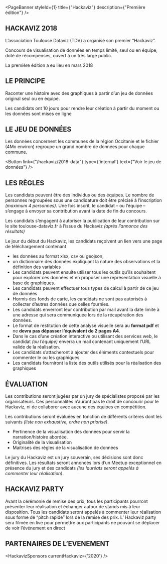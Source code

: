 
<PageBanner 
  styleId={1}
  title={"Hackaviz"}
  description={"Première édition"}
/>

<section id="one">
<div className="inner">

# HACKAVIZ 2018
L’association Toulouse Dataviz (TDV) a organisé son premier “Hackaviz”. 

Concours de visualisation de données en temps limité, seul ou en équipe, doté de récompenses, ouvert à un très large public.

La première édition a eu lieu en mars 2018 

# LE PRINCIPE
Raconter une histoire avec des graphiques à partir d’un jeu de données original  seul ou en équipe.

Les candidats ont 10 jours pour rendre leur création à partir du moment ou les données sont mises en ligne

# LE JEU DE DONNÉES

Les données concernent les communes de la région Occitanie et le fichier (4Mo environ) regroupe un grand nombre de données pour chaque commune.

<Button
  link={"/hackaviz/2018-data"}
  type={'internal'}
  text={"Voir le jeu de données"}
/>

# LES RÈGLES

Les candidats peuvent être des individus ou des équipes. Le nombre de personnes regroupées sous une candidature doit être précisé à l’inscription _(maximum 4 personnes)_. Une fois inscrit, le candidat – ou l’équipe – s’engage à envoyer sa contribution avant la date de fin du concours.

Les candidats s’engagent à autoriser la publication de leur contribution sur le site toulouse-dataviz.fr  à l’issue du Hackaviz _(après l’annonce des résultats)_

Le jour du début du Hackaviz, les candidats reçoivent un lien vers une page de téléchargement contenant
- les données au format xlsx, csv ou geojson,
- un dictionnaire des données expliquant la nature des observations et la définition des variables
- Les candidats peuvent ensuite utiliser tous les outils qu’ils souhaitent pour explorer ces données et en proposer une représentation visuelle à base de graphiques.
- Les candidats peuvent effectuer tous types de calcul à partir de ce jeu de données
- Hormis des fonds de carte, les candidats ne sont pas autorisés à collecter d’autres données  que celles fournies.
- Les candidats enverront leur contribution par mail avant la date limite à une adresse qui sera communiquée lors de la récupération des données.
- Le format de restitution de cette analyse visuelle sera au **format pdf** et ne **devra pas dépasser l’équivalent de 2 pages A4**.
- Dans le cas d’une création interactive ou utilisant des services web, le candidat _(ou l’équipe)_ enverra un mail  contenant uniquement l’URL valide de la réalisation.
- Les candidats s’attacheront à ajouter des éléments contextuels pour commenter le ou les graphiques.
- Les candidats fourniront la liste des outils utilisés pour la réalisation des graphiques


# ÉVALUATION

Les contributions seront jugées par un jury de spécialistes proposé par les organisateurs. Ces personnalités n’auront pas le droit de concourir pour le Hackaviz, ni de collaborer avec aucune des équipes en compétition.

Les contributions seront évaluées en fonction de différents critères dont les suivants _(liste non exhaustive, ordre non priorisé)_.
- Pertinence de la visualisation des données pour servir la narration/histoire abordée.
- Originalité de la visualisation
- Maitrises des règles de la visualisation de données

Le jury du Hackaviz est un jury souverain, ses décisions sont donc définitives. Les résultats seront annoncés lors d’un Meetup exceptionnel en présence du jury et des candidats _(les lauréats seront appelés à commenter leur réalisation)_.

 
# HACKAVIZ PARTY

Avant la cérémonie de remise des prix, tous les participants pourront présenter leur réalisation et échanger autour de stands mis à leur disposition.
Tous les candidats seront appelés à commenter leur réalisation sous forme de “pitch rapide” lors de la remise des prix.
L’ Hackaviz party sera filmée en live pour permettre aux participants ne pouvant se déplacer de voir l’événement en direct

# PARTENAIRES DE L’EVENEMENT

<HackavizSponsors
  currentHackaviz={'2020'}
/>

</div>
</section>